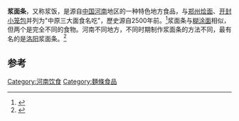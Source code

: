 '''浆面条'''，又称浆饭，是源自[[中国|中国]][[河南|河南]]地区的一种特色地方食品，与[[郑州|郑州]][[烩面|烩面]]、[[开封|开封]][[小笼包|小笼包]]并列为"中原三大面食名吃"，歷史源自2500年前。<ref>{{Cite web|title=中原人的乡愁——浆面条-餐饮世界2016年05期-手机知网|url=https://wap.cnki.net/touch/web/Journal/Article/CYSJ201605009.html|accessdate=2020-11-22|author=|date=|format=|publisher=|language=|archive-date=2020-11-29|archive-url=https://web.archive.org/web/20201129141814/https://wap.cnki.net/touch/web/Journal/Article/CYSJ201605009.html|dead-url=no}}</ref>浆面条与[[糊涂面|糊涂面]]相似，但两个是完全不同的食物。河南不同地方，不同时期制作浆面条的方法不同，最有名的是[[洛阳|洛阳]]浆面条。<ref>{{Cite web|title=洛阳美食「漿」面條-内蒙古林业2017年02期-手机知网|url=https://wap.cnki.net/touch/web/Journal/Article/NMLY201702021.html|accessdate=2020-11-22|author=|date=|format=|publisher=|language=}}</ref>

== 参考 ==
{{reflist}}

[[Category:河南饮食|Category:河南饮食]]
[[Category:麵條食品|Category:麵條食品]]
{{food-stub}}